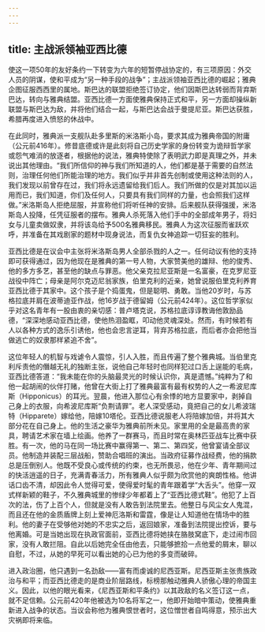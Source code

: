 ```yaml
---
---
---
```

title: 主战派领袖亚西比德
---




使这一项50年的友好条约一下转变为六年的短暂停战协定的，有三项原因：外交人员的阴谋，使和平成为“另一种手段的战争”；主战派领袖亚西比德的崛起；雅典企图征服西西里的属地。斯巴达的联盟拒绝签订协定，他们因斯巴达转弱而背弃斯巴达，转向与雅典结盟。亚西比德一方面使雅典保持正式和平，另一方面却操纵新联盟与斯巴达为敌，并将他们结合一起，与斯巴达会战于曼提尼亚。斯巴达获胜，希腊再度进入愤怒的休战中。

在此同时，雅典派一支舰队赴多里斯的米洛斯小岛，要求其成为雅典帝国的附庸（公元前416年）。修昔底德或许是此刻将自己历史学家的身份转变为诡辩哲学家或怨气难消的放逐者，根据他的说法，雅典特使除了表明武力即是真理之外，并未说出其他理由。“我们所信仰的神与我们所知道的人，他们都是基于需要的自然法则，治理任何他们所能治理的地方。我们似乎并非首先创制或使用这种法则的人，我们发现以前曾存在过，我们将永远遗留给我们后人。我们所做的仅是对其加以运用而已，我们知道，你们及任何人，只要具有我们同样的力量，也会照我们这样做。”米洛斯岛人拒绝屈服，并宣称他们将听任神的安排。后来舰队获得强援，米洛斯岛人投降，任凭征服者的摆布。雅典人杀死落入他们手中的全部成年男子，将妇女与儿童卖做奴隶，并将该岛给予500名雅典移民。雅典人为这次征服而雀跃欢呼，并准备在其戏剧家的题材中现身说法，而复仇女神追踪一切狂妄的胜利。

亚西比德是在议会中主张将米洛斯岛男人全部杀戮的人之一。任何动议有他的支持即可获得通过，因为他现在是雅典的第一号人物，大家赞美他的雄辩、他的俊秀、他的多方多艺，甚至他的缺点与罪恶。他父亲克拉尼亚斯是一名富豪，在克罗尼亚战役中阵亡；母亲是阿尔克迈尼翁家族，伯里克利的近亲，她曾说服伯里克利养育亚西比德于其家中。这个孩子是个捣蛋鬼，但是聪明、勇敢。当他20岁时，与苏格拉底并肩在波蒂迪亚作战，他16岁战于德留姆（公元前424年）。这位哲学家似乎对这名青年有一股由衷的亲切感：普卢塔克说，苏格拉底谆谆教诲他敦励品德，“深深地感动亚西比德，使他热泪盈眶，叩动他灵魂深处。然而，有时候若有人以各种方式的逸乐引诱他，他也会忠言逆耳，背弃苏格拉底，而后者亦会把他当做逃亡的奴隶那样紧追不舍”。

这位年轻人的机智与戏谑令人震惊，引人入胜，而且传遍了整个雅典城。当伯里克利斥责他的僭越无礼的独断主张，说他自己年轻时也同样犯过口舌上逞能的毛病，亚西比德答道：“我未能在你的头脑最灵光的时候认识你，真是遗憾。”纯粹为了和他一起胡闹的伙伴打赌，他曾在大街上打了雅典最富有最有权势的人之一希波尼库斯（Hipponicus）的耳光。翌晨，他进入那位心有余悸的地方显要家中，剥掉自己身上的衣服，向希波尼库斯“负荆请罪”。老人深受感动，竟把自己的女儿希波瑞特（Hipparete）嫁给他，陪嫁10塔伦。亚西比德说服老人将陪嫁加倍，并将其大部分花在自己身上。他的生活之豪华为雅典前所未见。家里用的全是最高贵的家具，聘请艺术家在墙上绘画。他养了一群赛马，而且时常在奥林匹亚战车比赛中获胜。有一次，他的马在同一场比赛中赢得第一、第二、第四奖，他曾宴请全部议员。他制造并装配三层战船，赞助合唱班的演出。当政府征募作战经费，他的捐款总是压倒别人。他既不受良心或传统的约束，也无所畏忌，他在少年、青年期间过的快活逍遥的日子，充满青春活力，所有雅典人似乎颇为欣赏他的爽朗性格。他讲话口齿不清，却因此令人觉得可爱，使得爱时髦的青年跟着学“大舌头”。他穿一双式样新颖的鞋子，不久雅典城里的惨绿少年都着上了“亚西比德式鞋”。他犯了上百次的法，伤了上百个人，但就是没有人敢告到法院里去。他整日与风尘女人鬼混，而且还在他的金质盾牌上刻上爱神厄洛斯和雷霆，像是让人知道他在情场中的胜利。他的妻子在受够他对她的不忠实之后，返回娘家，准备到法院提出控诉，要与他离婚。可是当她出现在执政官面前，亚西比德将她挟在胳肢窝底下，走过闹市回家，没有人敢拦阻。自此以后她完全任由他去，只能够摭拾一点他爱的屑末，聊以自慰，不过，从她的早死可以看出她的心已为他的多变而破碎。

进入政治圈，他只遇到一名劲敌——富有而虔诚的尼西亚斯。尼西亚斯主张贵族政治与和平；而亚西比德走的是商业阶层路线，标榜那触动雅典人骄傲心理的帝国主义。因此，以他的眼光看来，《尼西亚斯和平条约》以其政敌的名义签订这一点，就不足信赖。公元前420年他被选为10名将军之一，他即开始暗中策动，使雅典重新进入战争的状态。当议会称他为雅典恨世者时，这位憎世者自鸣得意，预示出大灾祸即将来临。